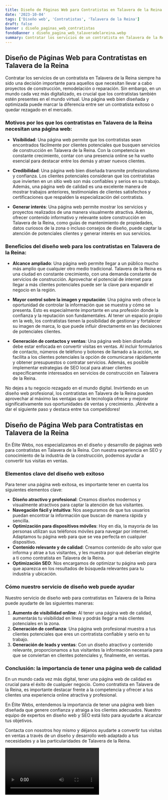 ```yaml
---
title: Diseño de Páginas Web para Contratistas en Talavera de la Reina
date: '2023-10-04'
tags: ['Diseño web', 'Contratistas', 'Talavera de la Reina']
draft: false
banner : diseño_paginas_web_contratistas
fondoBanner : diseño_pagina_web_talaveradelareina.webp
summary: Contratar los servicios de un contratista en Talavera de la Reina siempre ha sido una decisión importante para aquellos que necesitan llevar a cabo proyectos de construcción, remodelación o reparación. Sin embargo, en un mundo cada vez más digitalizado, es crucial que los contratistas también estén presentes en el mundo virtual. Una página web bien diseñada y optimizada puede marcar la diferencia entre ser un contratista exitoso o quedar rezagado en el mercado.
---
```


## Diseño de Páginas Web para Contratistas en Talavera de la Reina

Contratar los servicios de un contratista en Talavera de la Reina siempre ha sido una decisión importante para aquellos que necesitan llevar a cabo proyectos de construcción, remodelación o reparación. Sin embargo, en un mundo cada vez más digitalizado, es crucial que los contratistas también estén presentes en el mundo virtual. Una página web bien diseñada y optimizada puede marcar la diferencia entre ser un contratista exitoso o quedar rezagado en el mercado.

### Motivos por los que los contratistas en Talavera de la Reina necesitan una página web:

- **Visibilidad**: Una página web permite que los contratistas sean encontrados fácilmente por clientes potenciales que busquen servicios de construcción en Talavera de la Reina. Con la competencia en constante crecimiento, contar con una presencia online se ha vuelto esencial para destacar entre los demás y atraer nuevos clientes.

- **Credibilidad**: Una página web bien diseñada transmite profesionalismo y confianza. Los clientes potenciales consideran que los contratistas que invierten en un sitio web son más confiables y serios en su trabajo. Además, una página web de calidad es una excelente manera de mostrar trabajos anteriores, testimoniales de clientes satisfechos y certificaciones que respalden la especialización del contratista.

- **Generar interés**: Una página web permite mostrar los servicios y proyectos realizados de una manera visualmente atractiva. Además, ofrecer contenido informativo y relevante sobre construcción en Talavera de la Reina, como guías de mantenimiento de propiedades, datos curiosos de la zona o incluso consejos de diseño, puede captar la atención de potenciales clientes y generar interés en sus servicios.

### Beneficios del diseño web para los contratistas en Talavera de la Reina:

- **Alcance ampliado**: Una página web permite llegar a un público mucho más amplio que cualquier otro medio tradicional. Talavera de la Reina es una ciudad en constante crecimiento, con una demanda constante de servicios de construcción. Aprovechar el potencial de internet para llegar a más clientes potenciales puede ser la clave para expandir el negocio en la región.

- **Mayor control sobre la imagen y reputación**: Una página web ofrece la oportunidad de controlar la información que se muestra y cómo se presenta. Esto es especialmente importante en una profesión donde la confianza y la reputación son fundamentales. Al tener un espacio propio en la web, los contratistas tienen la posibilidad de gestionar y fortalecer su imagen de marca, lo que puede influir directamente en las decisiones de potenciales clientes.

- **Generación de contactos y ventas**: Una página web bien diseñada debe estar enfocada en convertir visitas en ventas. Al incluir formularios de contacto, números de teléfono y botones de llamado a la acción, se facilita a los clientes potenciales la opción de comunicarse rápidamente y obtener presupuestos o contratar servicios. Además, es posible implementar estrategias de SEO local para atraer clientes específicamente interesados en servicios de construcción en Talavera de la Reina.

No dejes a tu negocio rezagado en el mundo digital. Invirtiendo en un diseño web profesional, los contratistas en Talavera de la Reina pueden aprovechar al máximo las ventajas que la tecnología ofrece y mejorar significativamente sus oportunidades de ventas y crecimiento. ¡Atrévete a dar el siguiente paso y destaca entre tus competidores!

<GifSeo />

<Cta />

## Diseño de Página Web para Contratistas en Talavera de la Reina

En Élite Webs, nos especializamos en el diseño y desarrollo de páginas web para contratistas en Talavera de la Reina. Con nuestra experiencia en SEO y conocimiento de la industria de la construcción, podemos ayudar a convertir tus visitas en ventas.

### Elementos clave del diseño web exitoso

Para tener una página web exitosa, es importante tener en cuenta los siguientes elementos clave:

- **Diseño atractivo y profesional**: Creamos diseños modernos y visualmente atractivos para captar la atención de tus visitantes.
- **Navegación fácil y intuitiva**: Nos aseguramos de que tus usuarios puedan encontrar la información que buscan de manera rápida y sencilla.
- **Optimización para dispositivos móviles**: Hoy en día, la mayoría de las personas utilizan sus teléfonos móviles para navegar por internet. Adaptamos tu página web para que se vea perfecta en cualquier dispositivo.
- **Contenido relevante y de calidad**: Creamos contenido de alto valor que informa y atrae a tus visitantes, y les muestra por qué deberían elegirte a ti como contratista en Talavera de la Reina.
- **Optimización SEO**: Nos encargamos de optimizar tu página web para que aparezca en los resultados de búsqueda relevantes para tu industria y ubicación.

### Cómo nuestro servicio de diseño web puede ayudar

Nuestro servicio de diseño web para contratistas en Talavera de la Reina puede ayudarte de las siguientes maneras:

1. **Aumento de visibilidad online**: Al tener una página web de calidad, aumentarás tu visibilidad en línea y podrás llegar a más clientes potenciales en la zona.
2. **Generación de confianza**: Una página web profesional muestra a tus clientes potenciales que eres un contratista confiable y serio en tu trabajo.
3. **Generación de leads y ventas**: Con un diseño atractivo y contenido relevante, proporcionamos a tus visitantes la información necesaria para que se conviertan en clientes potenciales y, finalmente, en ventas.

### Conclusión: la importancia de tener una página web de calidad

En un mundo cada vez más digital, tener una página web de calidad es crucial para el éxito de cualquier negocio. Como contratista en Talavera de la Reina, es importante destacar frente a la competencia y ofrecer a tus clientes una experiencia online atractiva y profesional.

En Élite Webs, entendemos la importancia de tener una página web bien diseñada que genere confianza y atraiga a los clientes adecuados. Nuestro equipo de expertos en diseño web y SEO está listo para ayudarte a alcanzar tus objetivos.

Contacta con nosotros hoy mismo y déjanos ayudarte a convertir tus visitas en ventas a través de un diseño y desarrollo web adaptado a tus necesidades y a las particularidades de Talavera de la Reina.

<Video />

<CtaBot job='Contratistas' city='Talavera de la Reina'/>

<Gmaps query='Talavera de la Reina+españa+maps' />